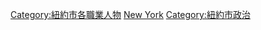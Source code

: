 {{Commons category|Politicians of New York City}}
[[Category:紐約市各職業人物|Category:紐約市各職業人物]]
[[Category:紐約州各城市政治人物|New York]]
[[Category:紐約市政治|Category:紐約市政治]]
